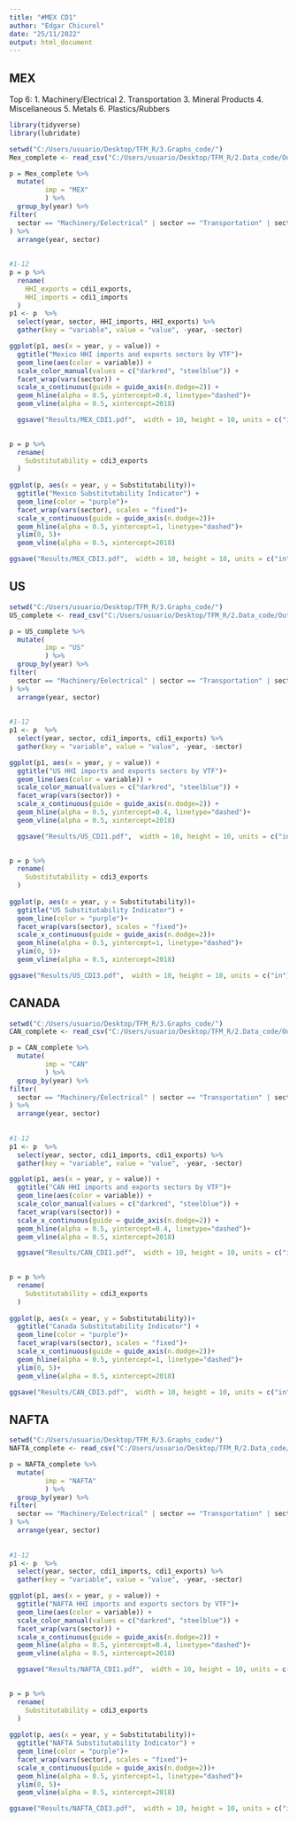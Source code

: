 ---
title: "#MEX CD1"
author: "Edgar Chicurel"
date: "25/11/2022"
output: html_document
---

## MEX
Top 6:
1. Machinery/Electrical
2. Transportation
3. Mineral Products	
4. Miscellaneous
5. Metals
6. Plastics/Rubbers

```{r}

library(tidyverse)
library(lubridate)

setwd("C:/Users/usuario/Desktop/TFM_R/3.Graphs_code/")
Mex_complete <- read_csv("C:/Users/usuario/Desktop/TFM_R/2.Data_code/Output/Data_with_indicators/MEX_full.csv")

p = Mex_complete %>%
  mutate(
         imp = "MEX"
         ) %>% 
  group_by(year) %>%
filter(
  sector == "Machinery/Eelectrical" | sector == "Transportation" | sector == "Mineral Products" | sector == "Miscellaneous" | sector == "Metals" | sector == "Plastics/Rubbers"
) %>%
  arrange(year, sector)
 
  
#1-12
p = p %>%
  rename(
    HHI_exports = cdi1_exports,
    HHI_imports = cdi1_imports
  )
p1 <- p  %>%
  select(year, sector, HHI_imports, HHI_exports) %>%
  gather(key = "variable", value = "value", -year, -sector)

ggplot(p1, aes(x = year, y = value)) +
  ggtitle("Mexico HHI imports and exports sectors by VTF")+
  geom_line(aes(color = variable)) + 
  scale_color_manual(values = c("darkred", "steelblue")) +
  facet_wrap(vars(sector)) +
  scale_x_continuous(guide = guide_axis(n.dodge=2)) +
  geom_hline(alpha = 0.5, yintercept=0.4, linetype="dashed")+
  geom_vline(alpha = 0.5, xintercept=2018)

  ggsave("Results/MEX_CDI1.pdf",  width = 10, height = 10, units = c("in"))
  

p = p %>%
  rename(
    Substitutability = cdi3_exports
  )
  
ggplot(p, aes(x = year, y = Substitutability))+
  ggtitle("Mexico Substitutability Indicator") +
  geom_line(color = "purple")+
  facet_wrap(vars(sector), scales = "fixed")+
  scale_x_continuous(guide = guide_axis(n.dodge=2))+
  geom_hline(alpha = 0.5, yintercept=1, linetype="dashed")+
  ylim(0, 5)+
  geom_vline(alpha = 0.5, xintercept=2018)

ggsave("Results/MEX_CDI3.pdf",  width = 10, height = 10, units = c("in"))


```


## US

```{r}

setwd("C:/Users/usuario/Desktop/TFM_R/3.Graphs_code/")
US_complete <- read_csv("C:/Users/usuario/Desktop/TFM_R/2.Data_code/Output/Data_with_indicators/US_full.csv")

p = US_complete %>%
  mutate(
         imp = "US"
         ) %>% 
  group_by(year) %>%
filter(
  sector == "Machinery/Eelectrical" | sector == "Transportation" | sector == "Mineral Products" | sector == "Miscellaneous" | sector == "Metals" | sector == "Plastics/Rubbers"
) %>%
  arrange(year, sector)
 
  
#1-12
p1 <- p  %>%
  select(year, sector, cdi1_imports, cdi1_exports) %>%
  gather(key = "variable", value = "value", -year, -sector)

ggplot(p1, aes(x = year, y = value)) +
  ggtitle("US HHI imports and exports sectors by VTF")+
  geom_line(aes(color = variable)) + 
  scale_color_manual(values = c("darkred", "steelblue")) +
  facet_wrap(vars(sector)) +
  scale_x_continuous(guide = guide_axis(n.dodge=2)) +
  geom_hline(alpha = 0.5, yintercept=0.4, linetype="dashed")+
  geom_vline(alpha = 0.5, xintercept=2018)

  ggsave("Results/US_CDI1.pdf",  width = 10, height = 10, units = c("in"))
  

p = p %>%
  rename(
    Substitutability = cdi3_exports
  )
  
ggplot(p, aes(x = year, y = Substitutability))+
  ggtitle("US Substitutability Indicator") +
  geom_line(color = "purple")+
  facet_wrap(vars(sector), scales = "fixed")+
  scale_x_continuous(guide = guide_axis(n.dodge=2))+
  geom_hline(alpha = 0.5, yintercept=1, linetype="dashed")+
  ylim(0, 5)+
  geom_vline(alpha = 0.5, xintercept=2018)

ggsave("Results/US_CDI3.pdf",  width = 10, height = 10, units = c("in"))

```


## CANADA

```{r}

setwd("C:/Users/usuario/Desktop/TFM_R/3.Graphs_code/")
CAN_complete <- read_csv("C:/Users/usuario/Desktop/TFM_R/2.Data_code/Output/Data_with_indicators/CAN_full.csv")

p = CAN_complete %>%
  mutate(
         imp = "CAN"
         ) %>% 
  group_by(year) %>%
filter(
  sector == "Machinery/Eelectrical" | sector == "Transportation" | sector == "Mineral Products" | sector == "Miscellaneous" | sector == "Metals" | sector == "Plastics/Rubbers"
) %>%
  arrange(year, sector)
 
  
#1-12
p1 <- p  %>%
  select(year, sector, cdi1_imports, cdi1_exports) %>%
  gather(key = "variable", value = "value", -year, -sector)

ggplot(p1, aes(x = year, y = value)) +
  ggtitle("CAN HHI imports and exports sectors by VTF")+
  geom_line(aes(color = variable)) + 
  scale_color_manual(values = c("darkred", "steelblue")) +
  facet_wrap(vars(sector)) +
  scale_x_continuous(guide = guide_axis(n.dodge=2)) +
  geom_hline(alpha = 0.5, yintercept=0.4, linetype="dashed")+
  geom_vline(alpha = 0.5, xintercept=2018)

  ggsave("Results/CAN_CDI1.pdf",  width = 10, height = 10, units = c("in"))
  

p = p %>%
  rename(
    Substitutability = cdi3_exports
  )
  
ggplot(p, aes(x = year, y = Substitutability))+
  ggtitle("Canada Substitutability Indicator") +
  geom_line(color = "purple")+
  facet_wrap(vars(sector), scales = "fixed")+
  scale_x_continuous(guide = guide_axis(n.dodge=2))+
  geom_hline(alpha = 0.5, yintercept=1, linetype="dashed")+
  ylim(0, 5)+
  geom_vline(alpha = 0.5, xintercept=2018)

ggsave("Results/CAN_CDI3.pdf",  width = 10, height = 10, units = c("in"))

```

## NAFTA

```{r}
setwd("C:/Users/usuario/Desktop/TFM_R/3.Graphs_code/")
NAFTA_complete <- read_csv("C:/Users/usuario/Desktop/TFM_R/2.Data_code/Output/Data_with_indicators/NAFTA_full.csv")

p = NAFTA_complete %>%
  mutate(
         imp = "NAFTA"
         ) %>% 
  group_by(year) %>%
filter(
  sector == "Machinery/Eelectrical" | sector == "Transportation" | sector == "Mineral Products" | sector == "Miscellaneous" | sector == "Metals" | sector == "Plastics/Rubbers"
) %>%
  arrange(year, sector)
 
  
#1-12
p1 <- p  %>%
  select(year, sector, cdi1_imports, cdi1_exports) %>%
  gather(key = "variable", value = "value", -year, -sector)

ggplot(p1, aes(x = year, y = value)) +
  ggtitle("NAFTA HHI imports and exports sectors by VTF")+
  geom_line(aes(color = variable)) + 
  scale_color_manual(values = c("darkred", "steelblue")) +
  facet_wrap(vars(sector)) +
  scale_x_continuous(guide = guide_axis(n.dodge=2)) +
  geom_hline(alpha = 0.5, yintercept=0.4, linetype="dashed")+
  geom_vline(alpha = 0.5, xintercept=2018)

  ggsave("Results/NAFTA_CDI1.pdf",  width = 10, height = 10, units = c("in"))
  

p = p %>%
  rename(
    Substitutability = cdi3_exports
  )
  
ggplot(p, aes(x = year, y = Substitutability))+
  ggtitle("NAFTA Substitutability Indicator") +
  geom_line(color = "purple")+
  facet_wrap(vars(sector), scales = "fixed")+
  scale_x_continuous(guide = guide_axis(n.dodge=2))+
  geom_hline(alpha = 0.5, yintercept=1, linetype="dashed")+
  ylim(0, 5)+
  geom_vline(alpha = 0.5, xintercept=2018)

ggsave("Results/NAFTA_CDI3.pdf",  width = 10, height = 10, units = c("in"))


```

